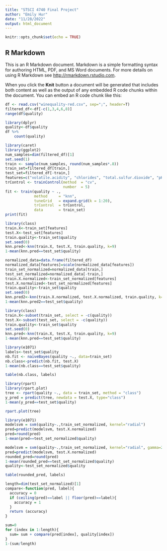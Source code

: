 ```yaml
---
title: "STSCI 4740 Final Project"
author: "Emily Hur"
date: "11/28/2022"
output: html_document
---
```


```r
knitr::opts_chunk$set(echo = TRUE)
```

## R Markdown

This is an R Markdown document. Markdown is a simple formatting syntax for authoring HTML, PDF, and MS Word documents. For more details on using R Markdown see <http://rmarkdown.rstudio.com>.

When you click the **Knit** button a document will be generated that includes both content as well as the output of any embedded R code chunks within the document. You can embed an R code chunk like this:

```r
df <- read.csv("winequality-red.csv", sep=";", header=T)
filtered_df<-df[-c(1,3,4,6,8)]
range(df$quality)
```

```r
library(dplyr)
quality<-df$quality
df %>% 
    count(quality)
```
```r
library(caret)
library(ggplot2)
num_samples=dim(filtered_df)[1]
set.seed(1)
train <- sample(num_samples, round(num_samples*.8))
train_set=filtered_df[train,]
test_set=filtered_df[-train,]
features=c("volatile.acidity", "chlorides", "total.sulfur.dioxide", "pH", "sulphates", "alcohol")
trControl <- trainControl(method  = "cv",
                          number  = 5)
fit <- train(quality ~ .,
             method     = "knn",
             tuneGrid   = expand.grid(k = 1:20),
             trControl  = trControl,
             data       = train_set)
print(fit)
```
```r
library(class)
train.X<-train_set[features]
test.X<-test_set[features]
train.quality<-train_set$quality
set.seed(0)
knn.pred<-knn(train.X, test.X, train.quality, k=9)
1-mean(knn.pred==test_set$quality)
```


```r
normalized_data=data.frame(filtered_df)
normalized_data[features]=scale(normalized_data[features])
train_set_normalized=normalized_data[train,]
test_set_normalized=normalized_data[-train,]
train.X.normalized<-train_set_normalized[features]
test.X.normalized<-test_set_normalized[features]
train.quality<-train_set$quality
set.seed(0)
knn.pred2<-knn(train.X.normalized, test.X.normalized, train.quality, k=9)
1-mean(knn.pred2==test_set$quality)
```

```r
library(class)
train.X<-subset(train_set, select = -c(quality))
test.X<-subset(test_set, select = -c(quality))
train.quality<-train_set$quality
set.seed(0)
knn.pred<-knn(train.X, test.X, train.quality, k=9)
1-mean(knn.pred==test_set$quality)
```
```r
library(e1071)
labels<-test_set$quality
nb.fit <- naiveBayes(quality ~., data=train_set)
nb.class<-predict(nb.fit, test.X)
1-mean(nb.class==test_set$quality)
```
```r
table(nb.class, labels)
```

```r
library(rpart)
library(rpart.plot)
tree <- rpart(quality ~., data = train_set, method = "class")
y_pred = predict(tree, newdata = test.X, type="class")
1-mean(y_pred==test_set$quality)
```
```r
rpart.plot(tree)
```

```r
library(e1071)
modelsvm = svm(quality~.,train_set_normalized, kernel="radial")
pred=predict(modelsvm, test.X.normalized)
pred=round(pred)
1-mean(pred==test_set_normalized$quality)
```

```r
modelsvm = svm(quality~.,train_set_normalized, kernel="radial", gamma=2^.19)
pred=predict(modelsvm, test.X.normalized)
rounded_pred=round(pred)
1-mean(rounded_pred==test_set_normalized$quality)
quality<-test_set_normalized$quality

```
```r
table(rounded_pred, labels)
```

```r

length=dim(test_set_normalized)[1]
compare<-function(pred, label){
  accuracy = 0 
  if (ceiling(pred)==label || floor(pred)==label){ 
    accuracy = 1
  }
  return (accuracy)
}

sum=0
for (index in 1:length){
  sum= sum + compare(pred[index], quality[index])
}
1-(sum/length)
```



